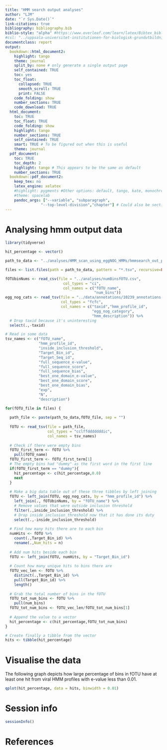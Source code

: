 ```yaml
---
title: "HMM search output analyses"
author: "LJM"
date: "`r Sys.Date()`"
link-citations: true
bibliography: bibliography.bib
biblio-style: "alpha" #https://www.overleaf.com/learn/latex/Bibtex_bibliography_styles
#csl: "../uppsala-universitet-institutionen-for-biologisk-grundutbildning.csl"
documentclass: report
output:
  bookdown::html_document2:
    highlight: tango
    theme: journal
    split_by: none # only generate a single output page
    self_contained: TRUE
    toc: yes
    toc_float: 
      collapsed: TRUE
      smooth_scroll: TRUE
      print: FALSE
    code_folding: show
    number_sections: TRUE
    code_download: TRUE
  html_document: 
    toc: TRUE
    toc_float: TRUE
    code_folding: show
    highlight: tango
    number_sections: TRUE
    self_contained: TRUE
    smart: TRUE # To be figured out when this is useful
    theme: journal
  pdf_document:
    toc: TRUE
    toc_depth: 2
    highlight: tango # This appears to be the same as default
    number_sections: TRUE
  bookdown::pdf_document2:
    keep_tex: no
    latex_engine: xelatex
    #highlight: pygments #Other options: default, tango, kate, monochrome, espresso, zenburn, haddock, and textmate
    #theme: spacelab
    pandoc_args: ["--variable", "subparagraph",
                "--top-level-division","chapter"] # Could also be section 
---
```


# Analysing hmm output data 

```r
library(tidyverse)

hit_percentage <- vector()

path_to_data <- "../analyses/HMM_scan_using_eggNOG_HMMs/hmmsearch_out_parsed/"

files <- list.files(path = path_to_data, pattern = "*.tsv", recursive=FALSE)

fOTUbinNums <- read_csv(file = "../analyses/numBinsfOTU.csv", 
                          col_types = "ci", 
                          col_names = c("fOTU_name",
                                        "num_bins"))
egg_nog_cats <- read_tsv(file = "../data/annotations/10239_annotations.tsv", 
                         col_types = "fcfc", 
                         col_names = c("taxid","hmm_profile_id",
                                       "egg_nog_category",
                                       "hmm_description")) %>%
  # Drop taxid because it's uninteresting
  select(.,-taxid)

# Read in some data
tsv_names <- c("fOTU_name",
               "hmm_profile_id",
               "inside_inclusion_threshold",
               "Target_Bin_id",
               "Target_Seq_id",
               "full_sequence_e-value",
               "full_sequence_score",
               "full_sequence_bias",
               "best_one_domain_e-value",
               "best_one_domain_score",
               "best_one_domain_bias",
               "exp",
               "N",
               "description")

for(fOTU_file in files) {
  
  path_file <- paste(path_to_data,fOTU_file, sep = "")
  
  fOTU <- read_tsv(file = path_file, 
                   col_types = "cclffdddddddic", 
                   col_names = tsv_names)
  
  # Check if there were empty bins
  fOTU_first_term <- fOTU %>%
    pull(fOTU_name)
  fOTU_first_term <- fOTU_first_term[1]
  # The empty bins had "dummy" as the first word in the first line
  if(fOTU_first_term == "dummy"){
    hit_percentage <- c(hit_percentage,0.0)
    next
  }
  
  # Make a big data table out of these three tibbles by left joining 
  fOTU <- left_join(fOTU, egg_nog_cats, by = "hmm_profile_id") %>%
    left_join(., fOTUbinNums, by = "fOTU_name") %>%
    # Remove values that were outside inclusion threshold
    filter(.,inside_inclusion_threshold) %>%
    # Drop inside_inclusion_threshold now that it has done its duty
    select(.,-inside_inclusion_threshold)
  
  # Find how many hits there are to each bin
  numHits <- fOTU %>%
    count(.,Target_Bin_id) %>%
    rename(.,Num_hits = n)
  
  # Add num hits beside each bin
  fOTU <- left_join(fOTU, numHits, by = "Target_Bin_id")
  
  # Count how many unique hits to bins there are
  fOTU_vec_len <- fOTU %>%
    distinct(.,Target_Bin_id) %>%
    pull(Target_Bin_id) %>%
    length()
  
  # Grab the total number of bins in the fOTU
  fOTU_tot_num_bins <- fOTU %>%
    pull(num_bins)
  fOTU_tot_num_bins <- fOTU_vec_len/fOTU_tot_num_bins[1]
  
  # Append the value to a vector
  hit_percentage <- c(hit_percentage,fOTU_tot_num_bins)
}

# Create finally a tibble from the vector
hits <- tibble(hit_percentage)

```

# Visualise the data

The following graph depicts how large percentage of bins in fOTU have at least one hit from viral HMM profiles with e-value less than 0.01.

```r
qplot(hit_percentage, data = hits, binwidth = 0.01)
```


# Session info

```r
sessionInfo()
```


# References
